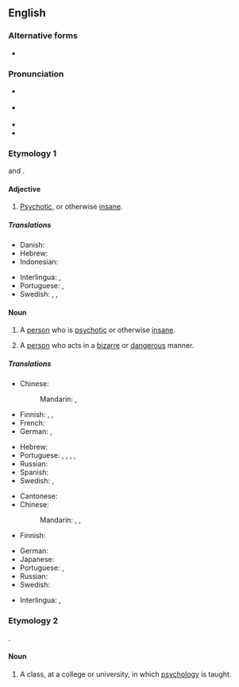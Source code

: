 {{also|psycho-}}
==English==

===Alternative forms===
* {{alter|en|syko||slang}}

===Pronunciation===
* {{a|UK|AU}} {{IPA|en|/ˈsaɪ̯.kəʊ̯/|}}
* {{a|US|CA}} {{IPA|en|/ˈsaɪ̯.koʊ̯/}}
* {{audio|en|en-au-psycho.ogg|Audio (AU)}}
* {{rhymes|en|aɪkəʊ|}}

===Etymology 1===
{{clipping|en|psychotic}} and {{m|en|psychopath}} {{suffix|en||o|t2=person with characteristic}}.

====Adjective====
{{en-adj}}

# {{lb|en|colloquial|or|pejorative}} [[psychotic|Psychotic]], or otherwise [[insane]].

=====Translations=====
{{trans-top|''(colloquial or pejorative)'' Psychotic}}
* Danish: {{t|da|psyko}}
* Hebrew: {{t|he|פסיכי|tr=psikhi|sc=Hebr}}
* Indonesian: {{t|id|tak waras}}
{{trans-mid}}
* Interlingua: {{t|ia|psychotic}}, {{t|ia|psychopathic}}
* Portuguese: {{t+|pt|psicótico|m}}, {{t|pt|psicopático|m}}
* Swedish: {{t|sv|psykopatisk}}, {{t+|sv|tokig}}, {{t+|sv|vansinnig}}
{{trans-bottom}}

====Noun====
{{en-noun}}

# {{lb|en|pejorative|slang}} A [[person]] who is [[psychotic]] or otherwise [[insane]].
#: {{ux|en|The loony bin up on the hill is full of '''psychos'''.}}
#: {{syn|en|freak|loony|nutcase|wacko}}
# {{lb|en|pejorative|slang}} A [[person]] who acts in a [[bizarre]] or [[dangerous]] manner.
#: {{ux|en|She complained that he was a '''psycho''' for driving at such a high speed in heavy traffic.}}
#: {{syn|en|creep|freak|loose cannon|weirdo}}

=====Translations=====
{{trans-top|psychotic or otherwise insane person}}
* Chinese:
*: Mandarin: {{t|cmn|[[精神病]][[人]]|tr=jīngshénbìngrén}}, {{t|cmn|[[精神病]][[患者]]|tr=jīngshénbìnghuànzhě}}
* Finnish: {{t+|fi|sekopää}}, {{t+|fi|kaistapää}}, {{t+|fi|psyko}}
* French: {{t+|fr|psychopathe}}
* German: {{t|de|Psycho|m}} {{qualifier|slang}}, {{t+|de|Psychopath|m}}
{{trans-mid}}
* Hebrew: {{t|he|פסיכי|tr=psikhi|sc=Hebr}}
* Portuguese: {{t+|pt|psicopata|m|f}}, {{t+|pt|psicótico|m}}, {{t+|pt|louco|m}}, {{t+|pt|doido|m}}, {{t+|pt|insano|m}}
* Russian: {{t+|ru|псих|m}}
* Spanish: {{t+|es|psicópata|m|f}}
* Swedish: {{t+|sv|psykfall|n}}, {{t+|sv|psyk|n}}
{{trans-bottom}}

{{trans-top|person acting in a bizarre or dangerous manner}}
* Cantonese: {{t|yue|癡線佬|sc=Hani}}
* Chinese:
*: Mandarin: {{t+|cmn|瘋子}}, {{t+|cmn|疯子|tr=fēngzi}}, {{t+|cmn|狂人|tr=kuángrén}}
* Finnish: {{t+|fi|kaistapää}}
{{trans-mid}}
* German: {{t|de|Verrückte|m|f}}
* Japanese: {{t+|ja|狂人|tr=きょうじん, kyōjin}}
* Portuguese: {{t+|pt|psicopata|m|f}}, {{t+|pt|psicótico|m}}
* Russian: {{t+|ru|псих|m}}
* Swedish: {{t+|sv|galning|c}}
{{trans-bottom}}

{{checktrans-top}}
* Interlingua: {{t-check|ia|psychopathe}}, {{t-check|ia|psychotic}}
{{trans-mid}}
{{trans-bottom}}

===Etymology 2===
{{clipping|en|psychology}}.

====Noun====
{{en-noun|-}}

# {{lb|en|informal}} A class, at a college or university, in which [[psychology]] is taught.
#: {{ux|en|I've got anthro, socio, lunch, and '''psycho'''.}}

{{C|en|People}}